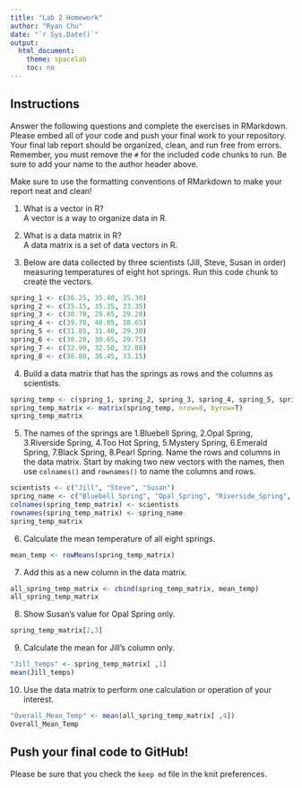 ```yaml
---
title: "Lab 2 Homework"
author: "Ryan Chu"
date: "`r Sys.Date()`"
output:
  html_document:
    theme: spacelab
    toc: no
---
```


## Instructions
Answer the following questions and complete the exercises in RMarkdown. Please embed all of your code and push your final work to your repository. Your final lab report should be organized, clean, and run free from errors. Remember, you must remove the `#` for the included code chunks to run. Be sure to add your name to the author header above.  

Make sure to use the formatting conventions of RMarkdown to make your report neat and clean!  

1. What is a vector in R?  
A vector is a way to organize data in R. 

2. What is a data matrix in R?  
A data matrix is a set of data vectors in R. 

3. Below are data collected by three scientists (Jill, Steve, Susan in order) measuring temperatures of eight hot springs. Run this code chunk to create the vectors.  
```r
spring_1 <- c(36.25, 35.40, 35.30)
spring_2 <- c(35.15, 35.35, 33.35)
spring_3 <- c(30.70, 29.65, 29.20)
spring_4 <- c(39.70, 40.05, 38.65)
spring_5 <- c(31.85, 31.40, 29.30)
spring_6 <- c(30.20, 30.65, 29.75)
spring_7 <- c(32.90, 32.50, 32.80)
spring_8 <- c(36.80, 36.45, 33.15)
```

4. Build a data matrix that has the springs as rows and the columns as scientists.  
```r
spring_temp <- c(spring_1, spring_2, spring_3, spring_4, spring_5, spring_6, spring_7, spring_8)
spring_temp_matrix <- matrix(spring_temp, nrow=8, byrow=T)
spring_temp_matrix
```

5. The names of the springs are 1.Bluebell Spring, 2.Opal Spring, 3.Riverside Spring, 4.Too Hot Spring, 5.Mystery Spring, 6.Emerald Spring, 7.Black Spring, 8.Pearl Spring. Name the rows and columns in the data matrix. Start by making two new vectors with the names, then use `colnames()` and `rownames()` to name the columns and rows.
```r
scientists <- c("Jill", "Steve", "Susan")
spring_name <- c("Bluebell_Spring", "Opal_Spring", "Riverside_Spring", "Too_Hot_Spring", "Mystery_Spring", "Emeral_Spring", "Black_Spring", "Pearl_Spring")
colnames(spring_temp_matrix) <- scientists
rownames(spring_temp_matrix) <- spring_name
spring_temp_matrix
```

6. Calculate the mean temperature of all eight springs.
```r
mean_temp <- rowMeans(spring_temp_matrix)
```

7. Add this as a new column in the data matrix.  
```r
all_spring_temp_matrix <- cbind(spring_temp_matrix, mean_temp)
all_spring_temp_matrix
```

8. Show Susan's value for Opal Spring only.
```r
spring_temp_matrix[2,3]
```

9. Calculate the mean for Jill's column only.  
```r
"Jill_temps" <- spring_temp_matrix[ ,1]
mean(Jill_temps)
```

10. Use the data matrix to perform one calculation or operation of your interest.
```r
"Overall_Mean_Temp" <- mean(all_spring_temp_matrix[ ,4])
Overall_Mean_Temp
```

## Push your final code to GitHub!
Please be sure that you check the `keep md` file in the knit preferences.  